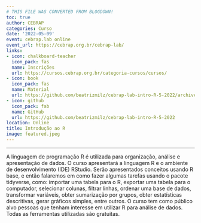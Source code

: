 ```yaml
---
# THIS FILE WAS CONVERTED FROM BLOGDOWN!
toc: true
author: CEBRAP
categories: Curso
date: '2022-05-09'
event: cebrap.lab online
event_url: https://cebrap.org.br/cebrap-lab/
links:
- icon: chalkboard-teacher
  icon_pack: fas
  name: Inscrições
  url: https://cursos.cebrap.org.br/categoria-cursos/cursos/
- icon: book
  icon_pack: fas
  name: Material
  url: https://github.com/beatrizmilz/cebrap-lab-intro-R-5-2022/archive/refs/heads/main.zip
- icon: github
  icon_pack: fab
  name: GitHub
  url: https://github.com/beatrizmilz/cebrap-lab-intro-R-5-2022
location: Online
title: Introdução ao R
image: featured.jpeg
---
```



------------------------------------------------------------------------

A linguagem de programação R é utilizada para organização, análise e apresentação de dados. O curso apresentará a linguagem R e o ambiente de desenvolvimento (IDE) RStudio. Serão apresentados conceitos usando R base, e então falaremos em como fazer algumas tarefas usando o pacote tidyverse, como: importar uma tabela para o R, exportar uma tabela para o computador, selecionar colunas, filtrar linhas, ordenar uma base de dados, transformar variáveis, obter sumarização por grupos, obter estatísticas descritivas, gerar gráficos simples, entre outros. O curso tem como público alvo pessoas que tenham interesse em utilizar R para análise de dados. Todas as ferramentas utilizadas são gratuitas.
